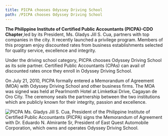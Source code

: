 ```yaml
---
title: PICPA chooses Odyssey Driving School
path: /PICPA chooses Odyssey Driving School
---
```



**The Philippine Institute of Certified Public Accountants (PICPA)-CDO Chapter**,led by its President, Ms. Gladys Jill S. Cua, partners with top companies in the city. It recently launched a privilege program. Members of this program enjoy discounted rates from business establishments selected for quality service, excellence and integrity.

Under the driving school category, PICPA chooses Odyssey Driving School as its sole partner. Certified Public Accountants (CPAs) can avail of discounted rates once they enroll in Odyssey Driving School.

On July 21, 2010, PICPA formally entered a Memorandum of Agreement (MOA) with Odyssey Driving School and other business firms. The MOA was signed was held at Pearlmonth Hotel at Limketkai Drive, Cagayan de Oro City. The ceremony seals the partnership between the two institutions which are publicly known for their integrity, passion and excellence.

<img src={imageUrl} title="PICPA" />
Ms. Gladys Jill S. Cua, President of the Philippine Institute of Certified Public
Accountants (PICPA) signs the Memorandum of Agreement with Dr. Eduardo N. Almirante
Sr, President of East Quest Automobile Corporation, which owns and operates Odyssey
Driving School.
